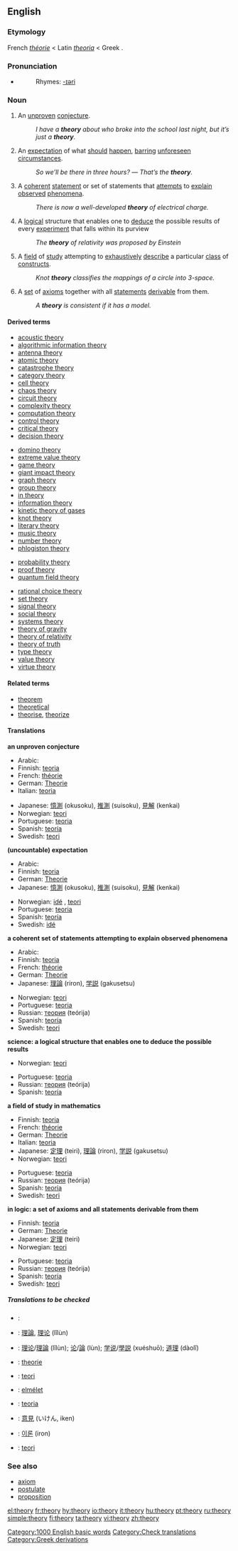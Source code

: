 ==English==

===Etymology===
French ''[[théorie]]'' < Latin ''[[theoria]]'' < Greek {{ELchar|[[θεωρία]]}}.

===Pronunciation===
*{{audio|en-us-theory.ogg|Audio (US)}}
*:Rhymes: [[Rhymes:English:-ɪəri|-ɪəri]]

===Noun===
[[Category:1000 English basic words]]
{{en-noun|theor|ies|-}}

#{{countable}} An [[unproven]] [[conjecture]].
#: ''I have a '''theory''' about who broke into the school last night, but it’s just a '''theory'''.''
#{{uncountable}} An [[expectation]] of what [[should]] [[happen]], [[barring]] [[unforeseen]] [[circumstances]].
#: ''So we’ll be there in three hours?'' — ''That’s the '''theory'''.''
#{{countable}} {{science}} A [[coherent]] [[statement]] or set of statements that [[attempt]]s to [[explain]] [[observe]]d [[phenomenon|phenomena]].  
#: ''There is now a well-developed '''theory''' of electrical charge.''
#{{countable}} {{science}} A [[logical]] structure that enables one to [[deduce]] the possible results of every [[experiment]] that falls within its purview
#: ''The '''theory''' of relativity was proposed by Einstein''
#{{uncountable}} {{mathematics}} A [[field]] of [[study]] attempting to [[exhaustive]]ly [[describe]] a particular [[class]] of [[construct]]s. <!-- Not quite broad enough to include "music theory". Where do we put that? -->
#: ''Knot '''theory''' classifies the mappings of a circle into 3-space.''
#{{countable}} {{logic}} A [[set]] of [[axiom]]s together with all [[statement]]s [[derivable]] from them.
#: ''A '''theory''' is consistent if it has a model.''

====Derived terms====
{{top3}}
*[[acoustic theory]]
*[[algorithmic information theory]]
*[[antenna theory]]
*[[atomic theory]]
*[[catastrophe theory]]
*[[category theory]]
*[[cell theory]]
*[[chaos theory]]
*[[circuit theory]]
*[[complexity theory]]
*[[computation theory]]
*[[control theory]]
*[[critical theory]]
*[[decision theory]]
{{mid3}}
*[[domino theory]]
*[[extreme value theory]]
*[[game theory]]
*[[giant impact theory]]
*[[graph theory]]
*[[group theory]]
*[[in theory]]
*[[information theory]]
*[[kinetic theory of gases]]
*[[knot theory]]
*[[literary theory]]
*[[music theory]]
*[[number theory]]
*[[phlogiston theory]]
{{mid3}}
*[[probability theory]]
*[[proof theory]]
*[[quantum field theory]]
{{mid3}}
*[[rational choice theory]]
*[[set theory]]
*[[signal theory]]
*[[social theory]]
*[[systems theory]]
*[[theory of gravity]]
*[[theory of relativity]]
*[[theory of truth]]
*[[type theory]]
*[[value theory]]
*[[virtue theory]]
{{bottom}}

====Related terms====
*[[theorem]]
*[[theoretical]]
*[[theorise]], [[theorize]]

====Translations====
'''an unproven conjecture'''
{{top}}
*Arabic: {{ARchar|[[نظرية]]}} {{Unicode|(naʐaríya)}} {{f}}
*Finnish: [[teoria]]
*French: [[théorie]] {{f}}
*German: [[Theorie]] {{f}}
*Italian: [[teoria]] {{f}}
{{mid}}
*Japanese: [[憶測]] (okusoku), [[推測]] (suisoku), [[見解]] (kenkai)
*Norwegian: [[teori]] {{m}}
*Portuguese: [[teoria#Portuguese|teoria]] {{f}}
*Spanish: [[teoría]] {{f}}
*Swedish: [[teori]] {{c}}
{{bottom}}

'''(uncountable) expectation'''
{{top}}
*Arabic: {{ARchar|[[نظرية]]}} {{Unicode|(naʐaríya)}} {{f}}
*Finnish: [[teoria]]
*German: [[Theorie]] {{f}}
*Japanese: [[憶測]] (okusoku), [[推測]] (suisoku), [[見解]] (kenkai)
{{mid}}
*Norwegian: [[idé]] {{m}}, [[teori]] {{m}}
*Portuguese: [[teoria#Portuguese|teoria]] {{f}}
*Spanish: [[teoría]] {{f}}
*Swedish: [[idé]] {{c}}
{{bottom}}

'''a coherent set of statements attempting to explain observed phenomena'''
{{top}}
*Arabic: {{ARchar|[[نظرية]]}} {{Unicode|(naʐaríya)}} {{f}}
*Finnish: [[teoria]]
*French: [[théorie]] {{f}}
*German: [[Theorie]] {{f}}
*Japanese: [[理論]] (riron), [[学説]] (gakusetsu)
{{mid}}
*Norwegian: [[teori]] {{m}}
*Portuguese: [[teoria#Portuguese|teoria]] {{f}}
*Russian: [[теория]] (teórija) {{f}}
*Spanish: [[teoría]] {{f}}
*Swedish: [[teori]] {{c}}
{{bottom}}

'''science: a logical structure that enables one to deduce the possible results'''
{{top}}
*Norwegian: [[teori]] {{m}}
{{mid}}
*Portuguese: [[teoria#Portuguese|teoria]] {{f}}
*Russian: [[теория]] (teórija) {{f}}
*Spanish: [[teoría]] {{f}}
{{bottom}}

'''a field of study in mathematics'''
{{top}}
*Finnish: [[teoria]]
*French: [[théorie]] {{f}}
*German: [[Theorie]] {{f}}
*Italian: [[teoria]] {{f}}
*Japanese: [[定理]] (teiri), [[理論]] (riron), [[学説]] (gakusetsu)
*Norwegian: [[teori]] {{m}}
{{mid}}
*Portuguese: [[teoria#Portuguese|teoria]] {{f}}
*Russian: [[теория]] (teórija) {{f}}
*Spanish: [[teoría]] {{f}}
*Swedish: [[teori]] {{c}}
{{bottom}}

'''in logic: a set of axioms and all statements derivable from them'''
{{top}}
*Finnish: [[teoria]]
*German: [[Theorie]] {{f}}
*Japanese: [[定理]] (teiri)
*Norwegian: [[teori]] {{m}}
{{mid}}
*Portuguese: [[teoria#Portuguese|teoria]] {{f}}
*Russian: [[теория]] (teórija) {{f}}
*Spanish: [[teoría]] {{f}}
*Swedish: [[teori]] {{c}}
{{bottom}}

=====Translations to be checked=====
{{checktrans}}
{{top}}
*{{ttbc|Arabic}}: {{ARchar|[[نظرية]]}} {{Unicode|(naʐaríya)}} {{f}}
*{{ttbc|Chinese}}: [[理論]], [[理论]] (lǐlùn)
*{{ttbc|Chinese}}: [[理论]]/[[理論]] (lǐlùn); [[论]]/[[論]] (lùn); [[学说]]/[[學説]] (xuéshuō); [[道理]] (dàolǐ)
*{{ttbc|Dutch}}: [[theorie]] {{f}}
*{{ttbc|Indonesian}}: [[teori]]
*{{ttbc|Hungarian}}: [[elmélet]]
{{mid}}
*{{ttbc|Italian}}: [[teoria]] {{f}}
*{{ttbc|Japanese}}: [[意見]] (いけん, iken)
*{{ttbc|Korean}}: [[이론]] (iron)
*{{ttbc|Turkish}}: [[teori]]
{{bottom}}

===See also===
*[[axiom]]
*[[postulate]]
*[[proposition]]

[[Category:Check translations]]
[[Category:Greek derivations]]

[[el:theory]]
[[fr:theory]]
[[hy:theory]]
[[io:theory]]
[[it:theory]]
[[hu:theory]]
[[pt:theory]]
[[ru:theory]]
[[simple:theory]]
[[fi:theory]]
[[ta:theory]]
[[vi:theory]]
[[zh:theory]]